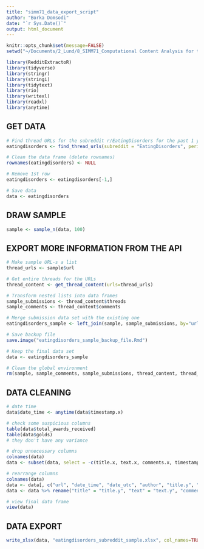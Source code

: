 ```yaml
---
title: "simm71_data_export_script"
author: "Borka Domsodi"
date: "`r Sys.Date()`"
output: html_document
---
```


```r
knitr::opts_chunk$set(message=FALSE)
setwd("~/Documents/2_Lund/8_SIMM71_Computational Content Analysis for the Social Sciences/1st_assignment/1_data")

library(RedditExtractoR)
library(tidyverse)
library(stringr)
library(stringi)
library(tidytext)
library(rio)
library(writexl)
library(readxl)
library(anytime)
```

## GET DATA ##

```r
# Find thread URLs for the subreddit r/EatingDisorders for the past 1 year
eatingdisorders <- find_thread_urls(subreddit = "EatingDisorders", period = "year")

# Clean the data frame (delete rownames)
rownames(eatingdisorders) <- NULL

# Remove 1st row
eatingdisorders <- eatingdisorders[-1,]

# Save data
data <- eatingdisorders
```

## DRAW SAMPLE ##

```r
sample <- sample_n(data, 100)
```

## EXPORT MORE INFORMATION FROM THE API ##

```r
# Make sample URL-s a list
thread_urls <- sample$url

# Get entire threads for the URLs
thread_content <- get_thread_content(urls=thread_urls)

# Transform nested lists into data frames 
sample_submissions <- thread_content$threads
sample_comments <- thread_content$comments

# Merge submission data set with the existing one
eatingdisorders_sample <- left_join(sample, sample_submissions, by="url")

# Save backup file
save.image("eatingdisorders_sample_backup_file.Rmd")

# Keep the final data set
data <- eatingdisorders_sample

# Clean the global environment
rm(sample, sample_comments, sample_submissions, thread_content, thread_urls, eatingdisorders_sample, eatingdisorders)
```

## DATA CLEANING ##

```r
# date time
data$date_time <- anytime(data$timestamp.x)

# check some suspicious columns
table(data$total_awards_received)
table(data$golds)
# they don't have any variance

# drop unnecessary columns
colnames(data)
data <- subset(data, select = -c(title.x, text.x, comments.x, timestamp.x, total_awards_received, golds, subreddit.x, subreddit.y))

# rearrange columns
colnames(data)
data <- data[, c("url", "date_time", "date_utc", "author", "title.y", "text.y", "upvotes", "downvotes", "score", "up_ratio", "comments.y")]
data <- data %>% rename("title" = "title.y", "text" = "text.y", "comments" = "comments.y")

# view final data frame
view(data)
```

## DATA EXPORT ##

```r
write_xlsx(data, "eatingdisorders_subreddit_sample.xlsx", col_names=TRUE)
```
